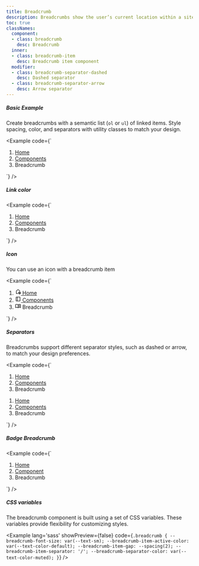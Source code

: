 ```yaml
---
title: Breadcrumb
description: Breadcrumbs show the user’s current location within a site hierarchy and provide links to parent pages. Separators are applied automatically with CSS.
toc: true
classNames:
  component: 
  - class: breadcrumb
    desc: Breadcrumb
  inner: 
  - class: breadcrumb-item
    desc: Breadcrumb item component
  modifier: 
  - class: breadcrumb-separator-dashed
    desc: Dashed separator
  - class: breadcrumb-separator-arrow
    desc: Arrow separator
---
```


##### Basic Example

Create breadcrumbs with a semantic list (`ol` or `ul`) of linked items. Style spacing, color, and separators with utility classes to match your design.

<Example code={`<nav aria-label="breadcrumb">
    <ol class="breadcrumb">
      <li class="breadcrumb-item"><a href="#" class="link link-hover">Home</a></li>
      <li class="breadcrumb-item"><a href="#" class="link link-hover">Components</a></li>
      <li class="breadcrumb-item active" aria-current="page">Breadcrumb</li>
    </ol>
  </nav>`} />

##### Link color

<Example code={`<nav aria-label="breadcrumb">
    <ol class="breadcrumb">
      <li class="breadcrumb-item"><a href="#" class="link link-hover link-primary">Home</a></li>
      <li class="breadcrumb-item"><a href="#" class="link link-hover link-primary">Components</a></li>
      <li class="breadcrumb-item active" aria-current="page">Breadcrumb</li>
    </ol>
  </nav>`} />

##### Icon

You can use an icon with a breadcrumb item

<Example code={`<nav aria-label="breadcrumb">
    <ol class="breadcrumb">
      <li class="breadcrumb-item">
        <a href="#" class="link link-hover">
          <svg xmlns="http://www.w3.org/2000/svg" width="16" height="16" viewBox="0 0 24 24"><path fill="currentColor" d="M17.5 19h1v-2.5H21v-1h-2.5V13h-1v2.5H15v1h2.5zm.5 2q-2.075 0-3.537-1.463T13 16t1.463-3.537T18 11t3.538 1.463T23 16t-1.463 3.538T18 21M4 19V7l8-6l8 6v2.3q-.475-.15-.975-.225T18 9V8l-6-4.5L6 8v9h5.075q.075.525.225 1.025t.375.975zm8-8.75"/></svg>
          Home
        </a>
      </li>
      <li class="breadcrumb-item">
        <a href="#" class="link link-hover">
          <svg xmlns="http://www.w3.org/2000/svg" width="16" height="16" viewBox="0 0 24 24"><path fill="currentColor" d="M5 21q-.825 0-1.412-.587T3 19V5q0-.825.588-1.412T5 3h14q.825 0 1.413.588T21 5v14q0 .825-.587 1.413T19 21zm3-2V5H5v14zm2 0h9V5h-9zm-2 0H5z"/></svg>
          Components
        </a>
      </li>
      <li class="breadcrumb-item active" aria-current="page">
        <svg xmlns="http://www.w3.org/2000/svg" width="16" height="16" viewBox="0 0 24 24"><path fill="currentColor" d="M6.5 16q1.175 0 2.288.263T11 17.05V7.2q-1.025-.6-2.175-.9T6.5 6q-.9 0-1.788.175T3 6.7v9.9q.875-.3 1.738-.45T6.5 16m6.5 1.05q1.1-.525 2.213-.787T17.5 16q.9 0 1.763.15T21 16.6V6.7q-.825-.35-1.713-.525T17.5 6q-1.175 0-2.325.3T13 7.2zm-1 2.425q-.35 0-.663-.087t-.587-.238q-.975-.575-2.05-.862T6.5 18q-1.05 0-2.062.275T2.5 19.05q-.525.275-1.012-.025T1 18.15V6.1q0-.275.138-.525T1.55 5.2q1.15-.6 2.4-.9T6.5 4q1.45 0 2.838.375T12 5.5q1.275-.75 2.663-1.125T17.5 4q1.3 0 2.55.3t2.4.9q.275.125.413.375T23 6.1v12.05q0 .575-.487.875t-1.013.025q-.925-.5-1.937-.775T17.5 18q-1.125 0-2.2.288t-2.05.862q-.275.15-.587.238t-.663.087m2-10.7q0-.225.163-.462T14.525 8q.725-.25 1.45-.375T17.5 7.5q.5 0 .988.063t.962.162q.225.05.388.25t.162.45q0 .425-.275.625t-.7.1q-.35-.075-.737-.112T17.5 9q-.65 0-1.275.125t-1.2.325q-.45.175-.737-.025T14 8.775m0 5.5q0-.225.163-.462t.362-.313q.725-.25 1.45-.375T17.5 13q.5 0 .988.063t.962.162q.225.05.388.25t.162.45q0 .425-.275.625t-.7.1q-.35-.075-.737-.112T17.5 14.5q-.65 0-1.275.113t-1.2.312q-.45.175-.737-.012T14 14.275m0-2.75q0-.225.163-.462t.362-.313q.725-.25 1.45-.375t1.525-.125q.5 0 .988.063t.962.162q.225.05.388.25t.162.45q0 .425-.275.625t-.7.1q-.35-.075-.737-.112t-.788-.038q-.65 0-1.275.125t-1.2.325q-.45.175-.737-.025t-.288-.65"/></svg>
        Breadcrumb
      </li>
    </ol>
  </nav>`} />

##### Separators

Breadcrumbs support different separator styles, such as dashed or arrow, to match your design preferences.

<Example code={`<nav aria-label="breadcrumb">
    <ol class="breadcrumb breadcrumb-separator-dashed">
      <li class="breadcrumb-item"><a href="#" class="link link-hover link-primary">Home</a></li>
      <li class="breadcrumb-item"><a href="#" class="link link-hover link-primary">Components</a></li>
      <li class="breadcrumb-item active" aria-current="page">Breadcrumb</li>
    </ol>
  </nav>
  <nav aria-label="breadcrumb">
    <ol class="breadcrumb breadcrumb-separator-arrow">
      <li class="breadcrumb-item"><a href="#" class="link link-hover link-primary">Home</a></li>
      <li class="breadcrumb-item"><a href="#" class="link link-hover link-primary">Components</a></li>
      <li class="breadcrumb-item active" aria-current="page">Breadcrumb</li>
    </ol>
  </nav>`} />

##### Badge Breadcrumb

<Example code={`<nav aria-label="breadcrumb">
    <ol class="breadcrumb">
      <li class="breadcrumb-item"><a href='#' class="badge badge-subtle badge-link">Home</a></li>
      <li class="breadcrumb-item"><a href='#' class="badge badge-subtle badge-link">Component</a></li>
      <li class="breadcrumb-item active" aria-current="page"><span class="badge badge-subtle">Breadcrumb</span></li>
    </ol>
  </nav>`} />

##### CSS variables

The breadcrumb component is built using a set of CSS variables. These variables provide flexibility for customizing styles.

<Example lang='sass' showPreview={false}
  code={`.breadcrumb {
    --breadcrumb-font-size: var(--text-sm);
    --breadcrumb-item-active-color: var(--text-color-default);
    --breadcrumb-item-gap: --spacing(2);
    --breadcrumb-item-separator: '/';
    --breadcrumb-separator-color: var(--text-color-muted);
  }`}
/>
